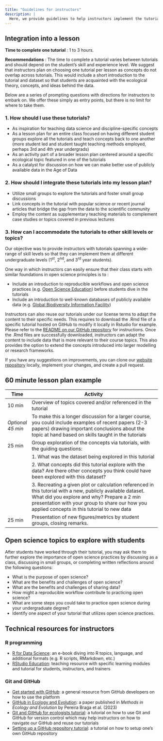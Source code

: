 ```yaml
---
title: "Guidelines for instructors"
description: |
  Here, we provide guidelines to help instructors implement the tutorials in their courses. We designed the tutorials to be pre-packaged, portable, and ready to use. To implement them in the classroom, simply share the website link with students so that they can dive-in directly and start learning!
---
```


## Integration into a lesson

**Time to complete one tutorial** : 1 to 3 hours.

**Recommendations** : The time to complete a tutorial varies between tutorials and should depend on the student’s skill and experience level. We suggest that instructors plan on choosing one tutorial per lesson as concepts do not overlap across tutorials. This would include a short introduction to the tutorial and dataset so that students are acquainted with the ecological theory, concepts, and ideas behind the data.

Below are a series of prompting questions with directions for instructors to embark on. We offer these simply as entry points, but there is no limit for where to take them.

### 1. How should I use these tutorials?  

- As inspiration for teaching data science and discipline-specific concepts
- As a lesson plan for an entire class focused on having different student groups explore all the tutorials and teach concepts back to one another (more student led and student taught teaching methods employed, perhaps 3rd and 4th year undergrads)
- As an activity part of a broader lesson plan centered around a specific ecological topic featured in one of the tutorials 
- As a catalyst for discussion on how we can make better use of publicly available data in the Age of Data

### 2. How should I integrate these tutorials into my lesson plan?  

- Utilize small groups to explore the tutorials and foster small group discussions
- Link concepts in the tutorial with popular science or recent journal articles that bridge the gap from the data to the scientific community
- Employ the content as supplementary teaching materials to complement case studies or topics covered in previous lectures

### 3. How can I accommodate the tutorials to other skill levels or topics?   

Our objective was to provide instructors with tutorials spanning a wide-range of skill levels so that they can implement them at different undergraduate levels (1^st^, 2^nd^, and 3^rd^ year students).

One way in which instructors can easily ensure that their class starts with similar foundations in open science principles is to :  

- Include an introduction to reproducible workflows and open science practices (e.g. [Open Science Education](https://sites.google.com/openscienceeducation.org/ose)) before students dive in the tutorials
- Include an introduction to well-known databases of publicly available data (e.g. [Global Biodiversity Information Facility](https://www.gbif.org/))

Instructors can also reuse our tutorials under our license terms to adapt the content to their specific needs. This requires to download the .Rmd file of a specific tutorial hosted on GitHub to modify it locally in Rstudio for example. Please refer to the [README on our GitHub repository](https://github.com/Living-Data-Tutorials/website) for instructions. Once the .Rmd files are successfully downloaded, instructors can adapt the content to include data that is more relevant to their course topics. This also provides the option to extend the concepts introduced into larger modelling or research frameworks.

If you have any suggestions on improvements, you can clone our [website repository]((https://github.com/Living-Data-Tutorials/website)) locally, implement your changes, and create a pull request.

## 60 minute lesson plan example

| Time      | Activity                                                                                              |
|-----------|-------------------------------------------------------------------------------------------------------|
| 10 min    | Overview of topics covered and/or referenced in the tutorial                                          |
| *Optional 45 min* | To make this a longer discussion for a larger course, you could include examples of recent papers (2-3 papers) drawing important conclusions about the topic at hand based on skills taught in the tutorials |
| 25 min    | Group exploration of the concepts via tutorials, with the guiding questions:                           |
|           | 1. What was the dataset being explored in this tutorial                                                |
|           | 2. What concepts did this tutorial explore with the data? Are there other concepts you think could have been explored with this dataset?                |
|           | 3. Recreating a given plot or calculation referenced in this tutorial with a new, publicly available dataset. What did you explore and why? Prepare a 2 min presentation with your group to share our how you applied concepts in this tutorial to new data |
| 25 min    | Presentation of new figures/metrics by student groups, closing remarks.                               |

## Open science topics to explore with students

After students have worked through their tutorial, you may ask them to further explore the importance of open science practices by discussing as a class, discussing in small groups, or completing written reflections around the following questions:  

- What is the purpose of open science?
- What are the benefits and challenges of open science?
- What are the benefits and challenges of sharing data?
- How might a reproducible workflow contribute to practicing open science?
- What are some steps you could take to practice open science during your undergraduate degree?
- Identify one aspect of your tutorial that utilizes open science practices.

## Technical resources for instructors

### R programming

- [R for Data Science](https://r4ds.had.co.nz/): an e-book diving into R topics, language, and additional formats (e.g. R scripts, RMarkdown, etc.)
- [RStudio Education](https://education.rstudio.com/): teaching resource with specific learning modules and tutorial for students, instructors, and trainers

### Git and GitHub

- [Get started with GitHub](https://docs.github.com/en/get-started): a general resource from GitHub developers on how to use the platform
- [GitHub in Ecology and Evolution](https://besjournals.onlinelibrary.wiley.com/doi/10.1111/2041-210X.14108): a paper published in *Methods in Ecology and Evolution* by Pereira Braga et al. (2023)
- [Git and GitHub for ecologists tutorial](https://ourcodingclub.github.io/tutorials/git/): a tutorial on how to use Git and GitHub for version control which may help instructors on how to navigate our GitHub and reuse our tutorials
- [Setting up a GitHub repository tutorial](https://ourcodingclub.github.io/tutorials/git-for-labs/): a tutorial on how to setup one's own GitHub repository